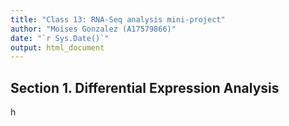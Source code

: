 ```yaml
---
title: "Class 13: RNA-Seq analysis mini-project"
author: "Moises Gonzalez (A17579866)"
date: "`r Sys.Date()`"
output: html_document
---
```

## Section 1. Differential Expression Analysis
h






